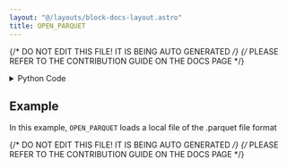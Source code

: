 ```yaml
---
layout: "@/layouts/block-docs-layout.astro"
title: OPEN_PARQUET
---
```


{/* DO NOT EDIT THIS FILE! IT IS BEING AUTO GENERATED */}
{/* PLEASE REFER TO THE CONTRIBUTION GUIDE ON THE DOCS PAGE */}


<PythonDocsDisplay docstring={docstring} />

<details>
<summary>Python Code</summary>

```python
from os import path
from flojoy import flojoy, DataFrame
import pandas as pd


@flojoy(deps={"pyarrow": "12.0.1", "fastparquet": "2023.7.0"})
def OPEN_PARQUET(file_path: str = "") -> DataFrame:
    """The OPEN_PARQUET node loads a local file of the .parquet file format. It then returns the file as a pandas.Dataframe type.

    Inputs
    ------
    default: None

    Parameters
    ----------
    file_path : str
        File path to the .parquet file or an URL of a .parquet file.

    Returns
    -------
    DataFrame
        DataFrame loaded from .parquet file
    """

    if file_path[-8:] != ".parquet":
        raise ValueError(f"File type {file_path[-8:]} unsupported.")

    if not path.exists(file_path):
        raise ValueError("File path does not exist!")

    read_parquet = pd.read_parquet(file_path)

    return DataFrame(df=read_parquet)

```

[Find this Flojoy Block on GitHub](https://github.com/flojoy-ai/blocks/blob/main/blocks/EXTRACTORS/FILE/OPEN_PARQUET/OPEN_PARQUET.py)

</details>

## Example

<GetHelpWidget />

<AppDisplay app={app} blockName="OPEN_PARQUET" client:visible />

In this example, `OPEN_PARQUET` loads a local file of the .parquet file format


{/* DO NOT EDIT THIS FILE! IT IS BEING AUTO GENERATED */}
{/* PLEASE REFER TO THE CONTRIBUTION GUIDE ON THE DOCS PAGE */}
